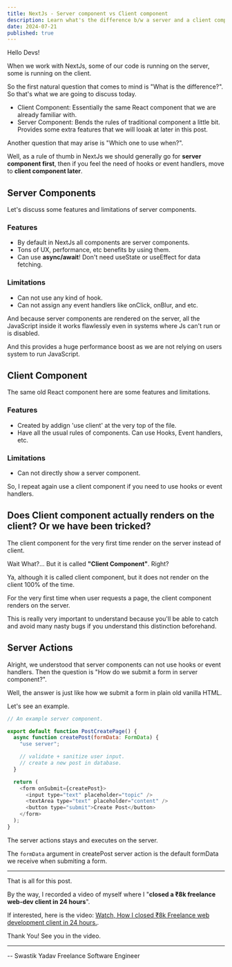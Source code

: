 ```yaml
---
title: NextJs - Server component vs Client component
description: Learn what's the difference b/w a server and a client component and how to deal with each one.
date: 2024-07-21
published: true
---
```


Hello Devs!

When we work with NextJs, some of our code is running on the server, some is running on the client.

So the first natural question that comes to mind is "What is the difference?". So that's what we are going to discuss today.

- Client Component: Essentially the same React component that we are already familiar with.
- Server Component: Bends the rules of traditional component a little bit. Provides some extra features that we will looak at later in this post.

Another question that may arise is "Which one to use when?".

Well, as a rule of thumb in NextJs we should generally go for **server component first**, then if you feel the need of hooks or event handlers, move to **client component later**.

## Server Components

Let's discuss some features and limitations of server components.

### Features

- By default in NextJs all components are server components.
- Tons of UX, performance, etc benefits by using them.
- Can use **async/await**! Don't need useState or useEffect for data fetching.

### Limitations

- Can not use any kind of hook.
- Can not assign any event handlers like onClick, onBlur, and etc.

And because server components are rendered on the server, all the JavaScript inside it works flawlessly even in systems where Js can't run or is disabled.

And this provides a huge performance boost as we are not relying on users system to run JavaScript.

## Client Component

The same old React component here are some features and limitations.

### Features

- Created by addign 'use client' at the very top of the file.
- Have all the usual rules of components. Can use Hooks, Event handlers, etc.

### Limitations

- Can not directly show a server component.

So, I repeat again use a client component if you need to use hooks or event handlers.

## Does Client component actually renders on the client? Or we have been tricked?

The client component for the very first time render on the server instead of client.

Wait What?... But it is called **"Client Component"**. Right?

Ya, although it is called client component, but it does not render on the client 100% of the time.

For the very first time when user requests a page, the client component renders on the server.

This is really very important to understand because you'll be able to catch and avoid many nasty bugs if you understand this distinction beforehand.

## Server Actions

Alright, we understood that server components can not use hooks or event handlers. Then the question is "How do we submit a form in server component?".

Well, the answer is just like how we submit a form in plain old vanilla HTML.

Let's see an example.

```js
// An example server component.

export default function PostCreatePage() {
  async function createPost(formData: FormData) {
    "use server";

    // validate + sanitize user input.
    // create a new post in database.
  }

  return (
    <form onSubmit={createPost}>
      <input type="text" placeholder="topic" />
      <textArea type="text" placeholder="content" />
      <button type="submit">Create Post</button>
    </form>
  );
}
```

The server actions stays and executes on the server.

The `formData` argument in createPost server action is the default formData we receive when submiting a form.

---

That is all for this post.

By the way, I recorded a video of myself where I "**closed a ₹8k freelance web-dev client in 24 hours**".

If interested, here is the video: [Watch, How I closed ₹8k Freelance web development client in 24 hours.](https://swastikyadav.com/freelance-optin).

Thank You!
See you in the video.

---

-- Swastik Yadav
Freelance Software Engineer
